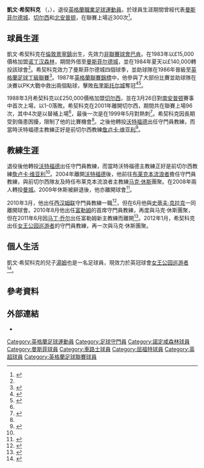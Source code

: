 {{noteta|G1=足球|G2=EPL|G3=FAcup
|1=zh-hans:马丁·乔尔; zh-hk:馬田·祖爾;
|2=zh-hans:马克·休斯;zh-hk:馬克·曉士;zh-tw:馬克·休斯;
|3=zh-hans:史蒂夫·克拉克; zh-hk:史提夫·奇勒;
}}
{{Infobox football biography
| name              = Kevin Hitchcock
| image             = [[image:KevinHitchcock.JPG|200px]]
| image_size        = 180
| caption           =
| fullname          = 
| birth_date        = {{birth date and age|1962|10|5|df=y}}
| birth_place       = [[英格蘭|英格蘭]][[景寧鎮|景寧鎮]]
| death_date        = 
| height            = {{height|ft=6|in=1}}
| position          = [[守門員_(足球)|守門員]]
| currentclub       = 
| youthyears1       = –
| youthclubs1       = 
| years1  = {{0|0000}}–1983 | clubs1  = [[巴肯足球俱乐部|巴肯]]                            | caps1  =     | goals1  = 
| years2  = 1983–1984 | clubs2  = [[诺丁汉森林足球俱乐部|诺丁汉森林]]        | caps2  = 0   | goals2  = 0
| years3  = 1984      | clubs3  = → [[曼斯菲尔德城足球俱乐部|曼斯菲尔德城]]     | caps3  = 14  | goals3  = 0
| years4  = 1984–1988 | clubs4  = [[曼斯菲尔德城足球俱乐部|曼斯菲尔德城]]              | caps4  = 168 | goals4  = 0
| years5  = 1988–2001 | clubs5  = [[切尔西足球俱乐部|切尔西]]                            | caps5  = 96  | goals5  = 0
| years6  = 1990      | clubs6  = → [[北安普顿足球俱乐部|北安普顿]]  | caps6  = 17  | goals6  = 0
| years7  = 1993      | clubs7  = → [[西汉姆联足球俱乐部|西汉姆联]]   | caps7  = 0   | goals7  = 0
| totalcaps           = 295
| totalgoals          = 0
}}

'''凱文·希契科克''' （{{lang-en|'''Kevin Hitchcock'''}}，{{bd|1962年|10月5日|catidx=Hitchcock, kevin}}），退役[[英格蘭|英格蘭]][[職業|職業]][[足球|足球]][[運動員|運動員]]。於球員生涯期間曾經代表[[曼斯菲尔德城足球俱乐部|曼斯菲尔德城]]、[[切尔西足球俱乐部|切尔西]]和[[北安普顿足球俱乐部|北安普顿]]，在聯賽上場近300次<ref name=SB>{{cite web |url=http://www.soccerbase.com/players_details.sd?playerid=3527 |title=Kevin Hitchcock |work=Soccerbase |publisher=Centurycomm |accessdate=9 November 2009 |archive-url=https://web.archive.org/web/20041229120318/http://www.soccerbase.com/players_details.sd?playerid=3527 |archive-date=2004-12-29 |dead-url=yes }}</ref>。

==球員生涯==
凱文·希契科克在[[倫敦|倫敦]][[景寧鎮|景寧鎮]]出生，先效力[[非聯賽足球|非聯賽球會]][[巴肯足球俱乐部|巴肯]]。在1983年以£15,000價格加盟[[诺丁汉森林足球俱乐部|诺丁汉森林]]，期間外借至[[曼斯菲尔德城足球俱乐部|曼斯菲尔德城]]，並在1984年夏天以£140,000轉投該球會<ref name=SB/>。希契科克效力了曼斯菲尔德城四個球季，並助球隊在1986年晉級至[[英格蘭足球丁級聯賽|英格蘭足球丁級聯賽]]<ref>{{cite web |url=http://www.mansfieldtown.net/page/NewsDetail/0,,10325~1834730,00.html |archiveurl=https://archive.is/20120805112030/http://www.mansfieldtown.net/page/NewsDetail/0,,10325~1834730,00.html |archivedate=2012年8月5日 |title=Minute's silence for Mr Jarman tomorrow |last=Shaw |first=Martin & Taylor, Paul |publisher=Mansfield Town F.C |date=27 October 2009 |accessdate=3 February 2014 |deadurl=yes }}</ref>。1987年[[英格蘭聯賽錦標|英格蘭聯賽錦標]]中，他參與了大部份比賽並助球隊在決賽以PK大戰中救出兩個點球，擊敗[[布里斯托尔城足球俱乐部|布里斯托尔城]]奪冠<ref name=WSC>{{cite news |url=http://www.wsc.co.uk/content/view/3100/29/ |title=Kevin Hitchcock |first=Mike |last=Ticher |magazine=When Saturday Comes |issue=177 |date=November 1999 |accessdate=12 November 2009 |archive-url=https://web.archive.org/web/20120523022410/http://www.wsc.co.uk/content/view/3100/29/ |archive-date=2012-05-23 |dead-url=yes }}</ref><ref>{{cite news |url=http://infoweb.newsbank.com/iw-search/we/InfoWeb?p_action=doc&p_topdoc=1&p_docnum=1&p_sort=YMD_date:D&p_product=AWNB&p_text_direct-0=document_id=%28%200F90F0715EDBEDA2%20%29&p_docid=0F90F0715EDBEDA2&p_theme=aggdocs&p_queryname=0F90F0715EDBEDA2&f_openurl=yes&p_nbid=J46T45MCMTM5MTQzMzQ3MC40ODQ2OToxOjk6MTI4LjMuMC4w&&p_multi=LTIB |title=Penalties the bane of Bristol |first=Nicholas |last=Harding |newspaper=The Times |date=25 May 1987 |accessdate=3 February 2014}}</ref>。

1988年3月希契科克以£250,000價格加盟[[切尔西足球俱乐部|切尔西]]，並在3月26日對[[南安普顿足球俱乐部|南安普顿]]賽事中首次上場，以1-0落敗。希契科克在2001年離開切尔西，期間共在聯賽上場96次，其中4次是以替補上場<ref name=SB/>，最後一次是在1999年5月對熱刺<ref>{{cite news|url=http://www.independent.co.uk/sport/football-goldbaek-upstages-ginola--tottenham-hotspur-----2-chelsea-------2-1092990.html|title=Goldbaek upstages Ginola - Tottenham Hotspur 2 Chelsea 2|publisher=Independent|date=11 May 1999|accessdate=15 July 2012|archive-date=2014-02-26|archive-url=https://web.archive.org/web/20140226160634/http://www.independent.co.uk/sport/football-goldbaek-upstages-ginola--tottenham-hotspur-----2-chelsea-------2-1092990.html|dead-url=no}}</ref>。希契科克因長期受到傷患困擾，限制了他的比賽機會<ref name=WSC/>。之後他轉投[[沃特福德足球俱乐部|沃特福德]]出任守門員教練，而當時沃特福德主教練正好是前切尔西教練[[詹卢卡·维亚利|詹卢卡·维亚利]]<ref name="#1">{{cite news |url=http://www.telegraph.co.uk/sport/football/competitions/championship/3004642/Vialli-installed-at-Watford.html |title=Vialli installed at Watford |newspaper=The Daily Telegraph |date=2 May 2001 |accessdate=21 October 2010 |archive-date=2014-03-21 |archive-url=https://web.archive.org/web/20140321161751/http://www.telegraph.co.uk/sport/football/competitions/championship/3004642/Vialli-installed-at-Watford.html |dead-url=no }}</ref>。

==教練生涯==
退役後他轉投[[沃特福德足球俱乐部|沃特福德]]出任守門員教練，而當時沃特福德主教練正好是前切尔西教練[[詹卢卡·维亚利|詹卢卡·维亚利]]<ref name="#1"/>。2004年離開[[沃特福德足球俱乐部|沃特福德]]後，他前往[[布莱克本流浪者足球俱乐部|布莱克本流浪者]]擔任守門員教練，與前切尔西隊友及時任布莱克本流浪者主教練[[马克·休斯|马克·休斯]]團聚。在2008年兩人轉投[[曼彻斯特城足球俱乐部|曼城]]。2009年休斯被辭退後，他亦離開球會<ref>{{cite web |url=http://www.mcfc.co.uk/News/Club-news/2008/June/Backroom-Staff-Confirmed |title=Backroom Staff Confirmed |last=Collins |first=Leon |publisher=Manchester City F.C |date=30 June 2008 |accessdate=12 November 2009 |archive-date=2014-02-22 |archive-url=https://web.archive.org/web/20140222201926/http://www.mcfc.co.uk/News/Club-news/2008/June/Backroom-Staff-Confirmed |dead-url=no }}</ref>。

2010年3月，他出任[[西汉姆联足球俱乐部|西汉姆联]]守門員教練一職<ref>{{Cite web |url=http://www.whufc.com/articles/20100318/hitchcock-comes-home_2236884_1998342 |title=Hitchcock comes home |accessdate=2014-02-04 |archive-date=2010-03-25 |archive-url=https://web.archive.org/web/20100325043410/http://www.whufc.com/articles/20100318/hitchcock-comes-home_2236884_1998342 |dead-url=no }}</ref>，但在6月他與[[史蒂夫·克拉克|史蒂夫·克拉克]]一同離開球會。2010年8月他出任[[富勒姆足球俱乐部|富勒姆]]的首席守門員教練，再度與马克·休斯團聚，但在2011年6月因[[马丁·乔尔|马丁·乔尔]]出任富勒姆新主教練而離開<ref>{{cite web | url = http://www.fulhamfc.com/the-teams/staff/hans-segers | title = Hans Segers - Goalkeeper Coach | publisher = Fulham FC | accessdate = 3 February 2014 | deadurl = yes | archiveurl = https://web.archive.org/web/20140219005452/http://www.fulhamfc.com/the-teams/staff/hans-segers | archivedate = 2014年2月19日 }}</ref>。2012年1月，希契科克出任[[女王公园巡游者足球俱乐部|女王公园巡游者]]的守門員教練，再一次與马克·休斯團聚。

==個人生活==
凱文·希契科克的兒子[[湯姆·希契科克|湯姆]]也是一名足球員，現效力於英冠球會[[女王公园巡游者足球俱乐部|女王公园巡游者]]<ref name="Reid keen to add Rovers striker Hitchcock to his squad">{{cite news | url = http://www.plymouthherald.co.uk/Reid-keen-add-Rovers-striker-Hitchcock-squad/story-12933269-detail/story.html | publisher = This is Plymouth | title = Tom Hitchcock - Father Kevin Hitchcock | date = 13 July 2011 | accessdate = 3 February 2014 | deadurl = yes | archiveurl = https://web.archive.org/web/20150924122637/http://www.plymouthherald.co.uk/Reid-keen-add-Rovers-striker-Hitchcock-squad/story-12933269-detail/story.html | archivedate = 2015年9月24日 }}</ref>。

==參考資料==
{{reflist|2}}

==外部連結==
* {{soccerbase|id=3527|name=凱文·希契科克}}

{{DEFAULTSORT:Hitchcock, Kevin}}
[[Category:英格蘭足球運動員|Category:英格蘭足球運動員]]
[[Category:足球守門員|Category:足球守門員]]
[[Category:諾定咸森林球員|Category:諾定咸森林球員]]
[[Category:曼斯菲球員|Category:曼斯菲球員]]
[[Category:車路士球員|Category:車路士球員]]
[[Category:屈福特球員|Category:屈福特球員]]
[[Category:英超球員|Category:英超球員]]
[[Category:英格蘭足球聯賽球員|Category:英格蘭足球聯賽球員]]